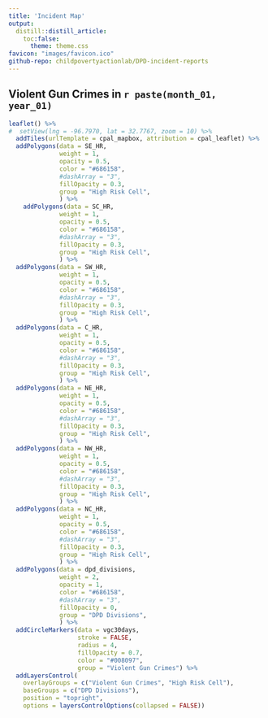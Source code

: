 ```yaml
---
title: 'Incident Map'
output:
  distill::distill_article:
    toc:false:
      theme: theme.css
favicon: "images/favicon.ico"
github-repo: childpovertyactionlab/DPD-incident-reports
---
```


## Violent Gun Crimes in `r paste(month_01, year_01)`

```r
leaflet() %>%
#  setView(lng = -96.7970, lat = 32.7767, zoom = 10) %>%
  addTiles(urlTemplate = cpal_mapbox, attribution = cpal_leaflet) %>%
  addPolygons(data = SE_HR,
              weight = 1,
              opacity = 0.5,
              color = "#686158",
              #dashArray = "3",
              fillOpacity = 0.3,
              group = "High Risk Cell",
              ) %>%
    addPolygons(data = SC_HR,
              weight = 1,
              opacity = 0.5,
              color = "#686158",
              #dashArray = "3",
              fillOpacity = 0.3,
              group = "High Risk Cell",
              ) %>%
  addPolygons(data = SW_HR,
              weight = 1,
              opacity = 0.5,
              color = "#686158",
              #dashArray = "3",
              fillOpacity = 0.3,
              group = "High Risk Cell",
              ) %>%
  addPolygons(data = C_HR,
              weight = 1,
              opacity = 0.5,
              color = "#686158",
              #dashArray = "3",
              fillOpacity = 0.3,
              group = "High Risk Cell",
              ) %>%
  addPolygons(data = NE_HR,
              weight = 1,
              opacity = 0.5,
              color = "#686158",
              #dashArray = "3",
              fillOpacity = 0.3,
              group = "High Risk Cell",
              ) %>%
  addPolygons(data = NW_HR,
              weight = 1,
              opacity = 0.5,
              color = "#686158",
              #dashArray = "3",
              fillOpacity = 0.3,
              group = "High Risk Cell",
              ) %>%
  addPolygons(data = NC_HR,
              weight = 1,
              opacity = 0.5,
              color = "#686158",
              #dashArray = "3",
              fillOpacity = 0.3,
              group = "High Risk Cell",
              ) %>%
  addPolygons(data = dpd_divisions,
              weight = 2,
              opacity = 1,
              color = "#686158",
              #dashArray = "3",
              fillOpacity = 0,
              group = "DPD Divisions",
              ) %>%
  addCircleMarkers(data = vgc30days,
                   stroke = FALSE,
                   radius = 4,
                   fillOpacity = 0.7,
                   color = "#008097",
                   group = "Violent Gun Crimes") %>%
  addLayersControl(
    overlayGroups = c("Violent Gun Crimes", "High Risk Cell"),
    baseGroups = c("DPD Divisions"),
    position = "topright",
    options = layersControlOptions(collapsed = FALSE))
```